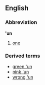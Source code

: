 ==English==
===Abbreviation===
''' 'un '''
# [[one]]
===Derived terms===
* [[green 'un]]
* [[pink 'un]]
* [[wrong 'un]]